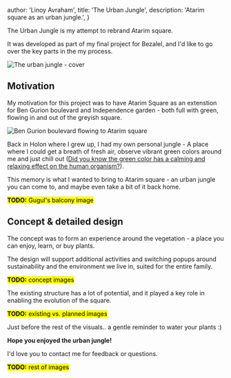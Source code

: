 
  author: 'Linoy Avraham',
  title: 'The Urban Jungle',
  description: 'Atarim square as an urban jungle.',
}


The Urban Jungle is my attempt to rebrand Atarim square.

It was developed as part of my final project for Bezalel, and I'd like to go over the key parts in the my process.

<Image src={coverTheUrbanJungle} alt="The urban jungle - cover"/>

## Motivation

My motivation for this project was to have Atarim Square as an extenstion for Ben Gurion boulevard and Independence garden - both full with green, flowing in and out of the greyish square.

<Image src={oldBgToAtarim} alt="Ben Gurion boulevard flowing to Atarim square"/>

Back in Holon where I grew up, I had my own personal jungle - A place where I could get a breath of fresh air, observe vibrant green colors around me and just chill out (<a href="https://www.ncbi.nlm.nih.gov/pmc/articles/PMC6379348/#:~:text=Study%201%20revealed%20that%20walking,green%20on%20the%20human%20organism." target="_blank">Did you know the green color has a calming and relaxing effect on the human organism?</a>).

This memory is what I wanted to bring to Atarim square - an urban jungle you can come to, and maybe even take a bit of it back home.

<mark><b>TODO:</b> Gugul's balcony image</mark>

## Concept & detailed design

The concept was to form an experience around the vegetation - a place you can enjoy, learn, or buy plants.

The design will support additional activities and switching popups around sustainability and the environment we live in, suited for the entire family.

<mark><b>TODO:</b> concept images</mark>

The existing structure has a lot of potential, and it played a key role in enabling the evolution of the square.

<mark><b>TODO:</b> existing vs. planned images</mark>

Just before the rest of the visuals.. a gentle reminder to water your plants :)

**Hope you enjoyed the urban jungle!**

I'd love you to <Link href="/about">contact me</Link> for feedback or questions.

<mark><b>TODO:</b> rest of images</mark>